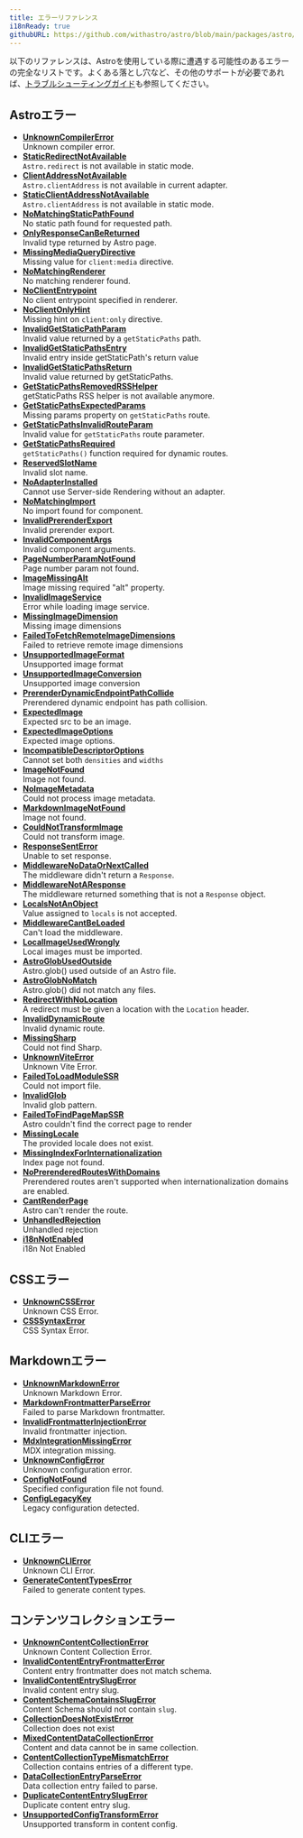 ```yaml
---
title: エラーリファレンス
i18nReady: true
githubURL: https://github.com/withastro/astro/blob/main/packages/astro/src/core/errors/errors-data.ts
---
```


以下のリファレンスは、Astroを使用している際に遭遇する可能性のあるエラーの完全なリストです。よくある落とし穴など、その他のサポートが必要であれば、[トラブルシューティングガイド](/ja/guides/troubleshooting/)も参照してください。

## Astroエラー

- [**UnknownCompilerError**](/ja/reference/errors/unknown-compiler-error/)<br/>Unknown compiler error.
- [**StaticRedirectNotAvailable**](/ja/reference/errors/static-redirect-not-available/)<br/>`Astro.redirect` is not available in static mode.
- [**ClientAddressNotAvailable**](/ja/reference/errors/client-address-not-available/)<br/>`Astro.clientAddress` is not available in current adapter.
- [**StaticClientAddressNotAvailable**](/ja/reference/errors/static-client-address-not-available/)<br/>`Astro.clientAddress` is not available in static mode.
- [**NoMatchingStaticPathFound**](/ja/reference/errors/no-matching-static-path-found/)<br/>No static path found for requested path.
- [**OnlyResponseCanBeReturned**](/ja/reference/errors/only-response-can-be-returned/)<br/>Invalid type returned by Astro page.
- [**MissingMediaQueryDirective**](/ja/reference/errors/missing-media-query-directive/)<br/>Missing value for `client:media` directive.
- [**NoMatchingRenderer**](/ja/reference/errors/no-matching-renderer/)<br/>No matching renderer found.
- [**NoClientEntrypoint**](/ja/reference/errors/no-client-entrypoint/)<br/>No client entrypoint specified in renderer.
- [**NoClientOnlyHint**](/ja/reference/errors/no-client-only-hint/)<br/>Missing hint on `client:only` directive.
- [**InvalidGetStaticPathParam**](/ja/reference/errors/invalid-get-static-path-param/)<br/>Invalid value returned by a `getStaticPaths` path.
- [**InvalidGetStaticPathsEntry**](/ja/reference/errors/invalid-get-static-paths-entry/)<br/>Invalid entry inside getStaticPath's return value
- [**InvalidGetStaticPathsReturn**](/ja/reference/errors/invalid-get-static-paths-return/)<br/>Invalid value returned by getStaticPaths.
- [**GetStaticPathsRemovedRSSHelper**](/ja/reference/errors/get-static-paths-removed-rsshelper/)<br/>getStaticPaths RSS helper is not available anymore.
- [**GetStaticPathsExpectedParams**](/ja/reference/errors/get-static-paths-expected-params/)<br/>Missing params property on `getStaticPaths` route.
- [**GetStaticPathsInvalidRouteParam**](/ja/reference/errors/get-static-paths-invalid-route-param/)<br/>Invalid value for `getStaticPaths` route parameter.
- [**GetStaticPathsRequired**](/ja/reference/errors/get-static-paths-required/)<br/>`getStaticPaths()` function required for dynamic routes.
- [**ReservedSlotName**](/ja/reference/errors/reserved-slot-name/)<br/>Invalid slot name.
- [**NoAdapterInstalled**](/ja/reference/errors/no-adapter-installed/)<br/>Cannot use Server-side Rendering without an adapter.
- [**NoMatchingImport**](/ja/reference/errors/no-matching-import/)<br/>No import found for component.
- [**InvalidPrerenderExport**](/ja/reference/errors/invalid-prerender-export/)<br/>Invalid prerender export.
- [**InvalidComponentArgs**](/ja/reference/errors/invalid-component-args/)<br/>Invalid component arguments.
- [**PageNumberParamNotFound**](/ja/reference/errors/page-number-param-not-found/)<br/>Page number param not found.
- [**ImageMissingAlt**](/ja/reference/errors/image-missing-alt/)<br/>Image missing required "alt" property.
- [**InvalidImageService**](/ja/reference/errors/invalid-image-service/)<br/>Error while loading image service.
- [**MissingImageDimension**](/ja/reference/errors/missing-image-dimension/)<br/>Missing image dimensions
- [**FailedToFetchRemoteImageDimensions**](/ja/reference/errors/failed-to-fetch-remote-image-dimensions/)<br/>Failed to retrieve remote image dimensions
- [**UnsupportedImageFormat**](/ja/reference/errors/unsupported-image-format/)<br/>Unsupported image format
- [**UnsupportedImageConversion**](/ja/reference/errors/unsupported-image-conversion/)<br/>Unsupported image conversion
- [**PrerenderDynamicEndpointPathCollide**](/ja/reference/errors/prerender-dynamic-endpoint-path-collide/)<br/>Prerendered dynamic endpoint has path collision.
- [**ExpectedImage**](/ja/reference/errors/expected-image/)<br/>Expected src to be an image.
- [**ExpectedImageOptions**](/ja/reference/errors/expected-image-options/)<br/>Expected image options.
- [**IncompatibleDescriptorOptions**](/ja/reference/errors/incompatible-descriptor-options/)<br/>Cannot set both `densities` and `widths`
- [**ImageNotFound**](/ja/reference/errors/image-not-found/)<br/>Image not found.
- [**NoImageMetadata**](/ja/reference/errors/no-image-metadata/)<br/>Could not process image metadata.
- [**MarkdownImageNotFound**](/ja/reference/errors/markdown-image-not-found/)<br/>Image not found.
- [**CouldNotTransformImage**](/ja/reference/errors/could-not-transform-image/)<br/>Could not transform image.
- [**ResponseSentError**](/ja/reference/errors/response-sent-error/)<br/>Unable to set response.
- [**MiddlewareNoDataOrNextCalled**](/ja/reference/errors/middleware-no-data-or-next-called/)<br/>The middleware didn't return a `Response`.
- [**MiddlewareNotAResponse**](/ja/reference/errors/middleware-not-aresponse/)<br/>The middleware returned something that is not a `Response` object.
- [**LocalsNotAnObject**](/ja/reference/errors/locals-not-an-object/)<br/>Value assigned to `locals` is not accepted.
- [**MiddlewareCantBeLoaded**](/ja/reference/errors/middleware-cant-be-loaded/)<br/>Can't load the middleware.
- [**LocalImageUsedWrongly**](/ja/reference/errors/local-image-used-wrongly/)<br/>Local images must be imported.
- [**AstroGlobUsedOutside**](/ja/reference/errors/astro-glob-used-outside/)<br/>Astro.glob() used outside of an Astro file.
- [**AstroGlobNoMatch**](/ja/reference/errors/astro-glob-no-match/)<br/>Astro.glob() did not match any files.
- [**RedirectWithNoLocation**](/ja/reference/errors/redirect-with-no-location/)<br/>A redirect must be given a location with the `Location` header.
- [**InvalidDynamicRoute**](/ja/reference/errors/invalid-dynamic-route/)<br/>Invalid dynamic route.
- [**MissingSharp**](/ja/reference/errors/missing-sharp/)<br/>Could not find Sharp.
- [**UnknownViteError**](/ja/reference/errors/unknown-vite-error/)<br/>Unknown Vite Error.
- [**FailedToLoadModuleSSR**](/ja/reference/errors/failed-to-load-module-ssr/)<br/>Could not import file.
- [**InvalidGlob**](/ja/reference/errors/invalid-glob/)<br/>Invalid glob pattern.
- [**FailedToFindPageMapSSR**](/ja/reference/errors/failed-to-find-page-map-ssr/)<br/>Astro couldn't find the correct page to render
- [**MissingLocale**](/ja/reference/errors/missing-locale/)<br/>The provided locale does not exist.
- [**MissingIndexForInternationalization**](/ja/reference/errors/missing-index-for-internationalization/)<br/>Index page not found.
- [**NoPrerenderedRoutesWithDomains**](/ja/reference/errors/no-prerendered-routes-with-domains/)<br/>Prerendered routes aren't supported when internationalization domains are enabled.
- [**CantRenderPage**](/ja/reference/errors/cant-render-page/)<br/>Astro can't render the route.
- [**UnhandledRejection**](/ja/reference/errors/unhandled-rejection/)<br/>Unhandled rejection
- [**i18nNotEnabled**](/ja/reference/errors/i18n-not-enabled/)<br/>i18n Not Enabled

## CSSエラー

- [**UnknownCSSError**](/ja/reference/errors/unknown-csserror/)<br/>Unknown CSS Error.
- [**CSSSyntaxError**](/ja/reference/errors/csssyntax-error/)<br/>CSS Syntax Error.

## Markdownエラー

- [**UnknownMarkdownError**](/ja/reference/errors/unknown-markdown-error/)<br/>Unknown Markdown Error.
- [**MarkdownFrontmatterParseError**](/ja/reference/errors/markdown-frontmatter-parse-error/)<br/>Failed to parse Markdown frontmatter.
- [**InvalidFrontmatterInjectionError**](/ja/reference/errors/invalid-frontmatter-injection-error/)<br/>Invalid frontmatter injection.
- [**MdxIntegrationMissingError**](/ja/reference/errors/mdx-integration-missing-error/)<br/>MDX integration missing.
- [**UnknownConfigError**](/ja/reference/errors/unknown-config-error/)<br/>Unknown configuration error.
- [**ConfigNotFound**](/ja/reference/errors/config-not-found/)<br/>Specified configuration file not found.
- [**ConfigLegacyKey**](/ja/reference/errors/config-legacy-key/)<br/>Legacy configuration detected.

## CLIエラー

- [**UnknownCLIError**](/ja/reference/errors/unknown-clierror/)<br/>Unknown CLI Error.
- [**GenerateContentTypesError**](/ja/reference/errors/generate-content-types-error/)<br/>Failed to generate content types.

## コンテンツコレクションエラー

- [**UnknownContentCollectionError**](/ja/reference/errors/unknown-content-collection-error/)<br/>Unknown Content Collection Error.
- [**InvalidContentEntryFrontmatterError**](/ja/reference/errors/invalid-content-entry-frontmatter-error/)<br/>Content entry frontmatter does not match schema.
- [**InvalidContentEntrySlugError**](/ja/reference/errors/invalid-content-entry-slug-error/)<br/>Invalid content entry slug.
- [**ContentSchemaContainsSlugError**](/ja/reference/errors/content-schema-contains-slug-error/)<br/>Content Schema should not contain `slug`.
- [**CollectionDoesNotExistError**](/ja/reference/errors/collection-does-not-exist-error/)<br/>Collection does not exist
- [**MixedContentDataCollectionError**](/ja/reference/errors/mixed-content-data-collection-error/)<br/>Content and data cannot be in same collection.
- [**ContentCollectionTypeMismatchError**](/ja/reference/errors/content-collection-type-mismatch-error/)<br/>Collection contains entries of a different type.
- [**DataCollectionEntryParseError**](/ja/reference/errors/data-collection-entry-parse-error/)<br/>Data collection entry failed to parse.
- [**DuplicateContentEntrySlugError**](/ja/reference/errors/duplicate-content-entry-slug-error/)<br/>Duplicate content entry slug.
- [**UnsupportedConfigTransformError**](/ja/reference/errors/unsupported-config-transform-error/)<br/>Unsupported transform in content config.
